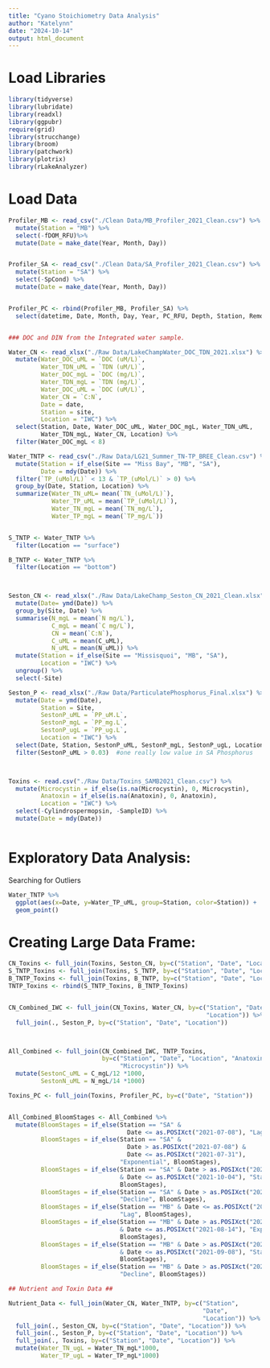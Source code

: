 ---
title: "Cyano Stoichiometry Data Analysis"
author: "Katelynn"
date: "2024-10-14"
output: html_document
---

# Load Libraries

```{r}

library(tidyverse)
library(lubridate)
library(readxl)
library(ggpubr)
require(grid) 
library(strucchange)
library(broom)
library(patchwork)
library(plotrix)
library(rLakeAnalyzer)

```

# Load Data

```{r}

Profiler_MB <- read_csv("./Clean Data/MB_Profiler_2021_Clean.csv") %>%
  mutate(Station = "MB") %>%
  select(-fDOM_RFU)%>%
  mutate(Date = make_date(Year, Month, Day))


Profiler_SA <- read_csv("./Clean Data/SA_Profiler_2021_Clean.csv") %>%
  mutate(Station = "SA") %>%
  select(-SpCond) %>%
  mutate(Date = make_date(Year, Month, Day))


Profiler_PC <- rbind(Profiler_MB, Profiler_SA) %>%
  select(datetime, Date, Month, Day, Year, PC_RFU, Depth, Station, Remove)


### DOC and DIN from the Integrated water sample.

Water_CN <- read_xlsx("./Raw Data/LakeChampWater_DOC_TDN_2021.xlsx") %>%
  mutate(Water_DOC_uML = `DOC (uM/L)`, 
         Water_TDN_uML = `TDN (uM/L)`,
         Water_DOC_mgL = `DOC (mg/L)`,
         Water_TDN_mgL = `TDN (mg/L)`,
         Water_DOC_uML = `DOC (uM/L)`,
         Water_CN = `C:N`,
         Date = date, 
         Station = site,
         Location = "IWC") %>%
  select(Station, Date, Water_DOC_uML, Water_DOC_mgL, Water_TDN_uML, 
         Water_TDN_mgL, Water_CN, Location) %>%
  filter(Water_DOC_mgL < 8)

Water_TNTP <- read_csv("./Raw Data/LG21_Summer_TN-TP_BREE_Clean.csv") %>%
  mutate(Station = if_else(Site == "Miss Bay", "MB", "SA"),
         Date = mdy(Date)) %>%
  filter(`TP_(uMol/L)` < 13 & `TP_(uMol/L)` > 0) %>%
  group_by(Date, Station, Location) %>%
  summarize(Water_TN_uML= mean(`TN_(uMol/L)`),
            Water_TP_uML = mean(`TP_(uMol/L)`),
            Water_TN_mgL = mean(`TN_mg/L`), 
            Water_TP_mgL = mean(`TP_mg/L`))


S_TNTP <- Water_TNTP %>%
  filter(Location == "surface")

B_TNTP <- Water_TNTP %>%
  filter(Location == "bottom")



Seston_CN <- read_xlsx("./Raw Data/LakeChamp_Seston_CN_2021_Clean.xlsx") %>%
  mutate(Date= ymd(Date)) %>%
  group_by(Site, Date) %>%
  summarise(N_mgL = mean(`N mg/L`),
            C_mgL = mean(`C mg/L`), 
            CN = mean(`C:N`),
            C_uML = mean(C_uML),
            N_uML = mean(N_uML)) %>%
  mutate(Station = if_else(Site == "Missisquoi", "MB", "SA"),
         Location = "IWC") %>%
  ungroup() %>%
  select(-Site)

Seston_P <- read_xlsx("./Raw Data/ParticulatePhosphorus_Final.xlsx") %>%
  mutate(Date = ymd(Date), 
         Station = Site, 
         SestonP_uML = `PP_uM.L`, 
         SestonP_mgL = `PP_mg.L`,
         SestonP_ugL = `PP_ug.L`,
         Location = "IWC") %>%
  select(Date, Station, SestonP_uML, SestonP_mgL, SestonP_ugL, Location) %>%
  filter(SestonP_uML > 0.03)  #one really low value in SA Phosphorus



Toxins <- read.csv("./Raw Data/Toxins_SAMB2021_Clean.csv") %>%
  mutate(Microcystin = if_else(is.na(Microcystin), 0, Microcystin),
         Anatoxin = if_else(is.na(Anatoxin), 0, Anatoxin),
         Location = "IWC") %>%
  select(-Cylindrospermopsin, -SampleID) %>%
  mutate(Date = mdy(Date))



```

# Exploratory Data Analysis: 

Searching for Outliers

```{r}
Water_TNTP %>%
  ggplot(aes(x=Date, y=Water_TP_uML, group=Station, color=Station)) +
  geom_point()

```


# Creating Large Data Frame: 

```{r}


CN_Toxins <- full_join(Toxins, Seston_CN, by=c("Station", "Date", "Location"))
S_TNTP_Toxins <- full_join(Toxins, S_TNTP, by=c("Station", "Date", "Location"))
B_TNTP_Toxins <- full_join(Toxins, B_TNTP, by=c("Station", "Date", "Location"))
TNTP_Toxins <- rbind(S_TNTP_Toxins, B_TNTP_Toxins)


CN_Combined_IWC <- full_join(CN_Toxins, Water_CN, by=c("Station", "Date", 
                                                       "Location")) %>%
  full_join(., Seston_P, by=c("Station", "Date", "Location"))



All_Combined <- full_join(CN_Combined_IWC, TNTP_Toxins, 
                          by=c("Station", "Date", "Location", "Anatoxin", 
                               "Microcystin")) %>%
  mutate(SestonC_uML = C_mgL/12 *1000,
         SestonN_uML = N_mgL/14 *1000)

Toxins_PC <- full_join(Toxins, Profiler_PC, by=c("Date", "Station"))


All_Combined_BloomStages <- All_Combined %>%
  mutate(BloomStages = if_else(Station == "SA" & 
                                 Date <= as.POSIXct("2021-07-08"), "Lag", "Other"),
         BloomStages = if_else(Station == "SA" & 
                                 Date > as.POSIXct("2021-07-08") & 
                                 Date <= as.POSIXct("2021-07-31"), 
                               "Exponential", BloomStages),
         BloomStages = if_else(Station == "SA" & Date > as.POSIXct("2021-07-31") 
                               & Date <= as.POSIXct("2021-10-04"), "Stationary", 
                               BloomStages),
         BloomStages = if_else(Station == "SA" & Date > as.POSIXct("2021-10-04"),
                               "Decline", BloomStages),
         BloomStages = if_else(Station == "MB" & Date <= as.POSIXct("2021-07-26"), 
                               "Lag", BloomStages),
         BloomStages = if_else(Station == "MB" & Date > as.POSIXct("2021-07-26")
                               & Date <= as.POSIXct("2021-08-14"), "Exponential",
                               BloomStages),
         BloomStages = if_else(Station == "MB" & Date > as.POSIXct("2021-08-14") 
                               & Date <= as.POSIXct("2021-09-08"), "Stationary",
                               BloomStages),
         BloomStages = if_else(Station == "MB" & Date > as.POSIXct("2021-09-08"),
                               "Decline", BloomStages))

## Nutrient and Toxin Data ##

Nutrient_Data <- full_join(Water_CN, Water_TNTP, by=c("Station", 
                                                      "Date",
                                                      "Location")) %>%
  full_join(., Seston_CN, by=c("Station", "Date", "Location")) %>%
  full_join(., Seston_P, by=c("Station", "Date", "Location")) %>%
  full_join(., Toxins, by=c("Station", "Date", "Location")) %>%
  mutate(Water_TN_ugL = Water_TN_mgL*1000,
         Water_TP_ugL = Water_TP_mgL*1000)



```
